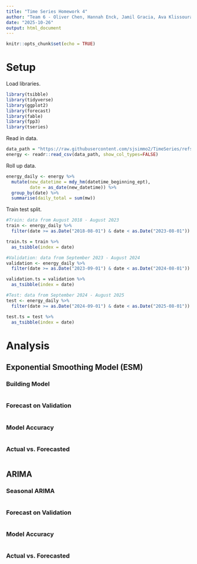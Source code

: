 ```yaml
---
title: "Time Series Homework 4"
author: "Team 6 - Oliver Chen, Hannah Enck, Jamil Gracia, Ava Klissouras"
date: "2025-10-26"
output: html_document
---
```


```r
knitr::opts_chunk$set(echo = TRUE)
```

# Setup

Load libraries.

```r
library(tsibble)
library(tidyverse)
library(ggplot2)
library(forecast)
library(fable)
library(fpp3)
library(tseries)
```


Read in data.

```r
data_path = "https://raw.githubusercontent.com/sjsimmo2/TimeSeries/refs/heads/master/energy_F2025.csv"
energy <- readr::read_csv(data_path, show_col_types=FALSE)
```

Roll up data.

```r
energy_daily <- energy %>%
  mutate(new_datetime = mdy_hm(datetime_beginning_ept),
         date = as_date(new_datetime)) %>%
  group_by(date) %>%
  summarise(daily_total = sum(mw))

```


Train test split.

```r
#Train: data from August 2018 - August 2023
train <- energy_daily %>%
  filter(date >= as.Date("2018-08-01") & date < as.Date("2023-08-01"))

train.ts = train %>%
  as_tsibble(index = date)

#Validation: data from September 2023 - August 2024
validation <- energy_daily %>%
  filter(date >= as.Date("2023-09-01") & date < as.Date("2024-08-01"))

validation.ts = validation %>%
  as_tsibble(index = date)

#Test: data from September 2024 - August 2025
test <- energy_daily %>%
  filter(date >= as.Date("2024-09-01") & date < as.Date("2025-08-01"))

test.ts = test %>%
  as_tsibble(index = date)
```

# Analysis

## Exponential Smoothing Model (ESM)

### Building Model
```r

```


### Forecast on Validation
```r

```


### Model Accuracy
```r

```


### Actual vs. Forecasted

```r

```

## ARIMA

### Seasonal ARIMA

```r

```


### Forecast on Validation

```r

```


### Model Accuracy

```r

```


### Actual vs. Forecasted

```r

```
